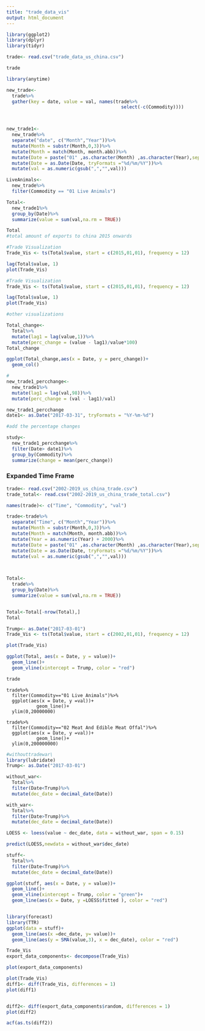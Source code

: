 ```yaml
---
title: "trade_data_vis"
output: html_document
---
```


```r
library(ggplot2)
library(dplyr)
library(tidyr)
```


```r
trade<- read.csv("trade_data_us_china.csv")

trade
```

```r
library(anytime)

new_trade<-
  trade%>%
  gather(key = date, value = val, names(trade%>%
                                          select(-c(Commodity))))



new_trade1<-
  new_trade%>%
  separate("date", c("Month","Year"))%>%
  mutate(Month = substr(Month,0,3))%>%
  mutate(Month = match(Month, month.abb))%>%
  mutate(Date = paste("01" ,as.character(Month) ,as.character(Year),sep="/"))%>%
  mutate(Date = as.Date(Date, tryFormats ="%d/%m/%Y"))%>%
  mutate(val = as.numeric(gsub(",","",val)))

LiveAnimals<-
  new_trade%>%
  filter(Commodity == "01 Live Animals")

Total<-
  new_trade1%>%
  group_by(Date)%>%
  summarize(value = sum(val,na.rm = TRUE))

Total
#total amount of exports to china 2015 onwards

```
```r
#Trade Visualization
Trade_Vis <- ts(Total$value, start = c(2015,01,01), frequency = 12)

lag(Total$value, 1)
plot(Trade_Vis)
```
```r
#Trade Visualization
Trade_Vis <- ts(Total$value, start = c(2015,01,01), frequency = 12)

lag(Total$value, 1)
plot(Trade_Vis)
```


```r
#other visualizations

Total_change<-
  Total%>%
  mutate(lag1 = lag(value,1))%>%
  mutate(perc_change = (value - lag1)/value*100)
Total_change

ggplot(Total_change,aes(x = Date, y = perc_change))+
  geom_col()
```
```r
#
new_trade1_percchange<-
  new_trade1%>%
  mutate(lag1 = lag(val,98))%>%
  mutate(perc_change = (val - lag1)/val)

new_trade1_percchange
date1<- as.Date("2017-03-31", tryFormats = "%Y-%m-%d")

#add the percentage changes 

study<-
  new_trade1_percchange%>%
  filter(Date> date1)%>%
  group_by(Commodity)%>%
  summarize(change = mean(perc_change))
```
### Expanded Time Frame


```r
trade<- read.csv("2002-2019_us_china_trade.csv")
trade_total<- read.csv("2002-2019_us_china_trade_total.csv")
```

```r
names(trade)<- c("Time", "Commodity", "val")

trade<-trade%>%
  separate("Time", c("Month","Year"))%>%
  mutate(Month = substr(Month,0,3))%>%
  mutate(Month = match(Month, month.abb))%>%
  mutate(Year = as.numeric(Year) + 2000)%>%
  mutate(Date = paste("01" ,as.character(Month) ,as.character(Year),sep="/"))%>%
  mutate(Date = as.Date(Date, tryFormats ="%d/%m/%Y"))%>%
  mutate(val = as.numeric(gsub(",","",val)))
  


Total<-
  trade%>%
  group_by(Date)%>%
  summarize(value = sum(val,na.rm = TRUE))


Total<-Total[-nrow(Total),]
Total
```
```r
Trump<- as.Date("2017-03-01")
Trade_Vis <- ts(Total$value, start = c(2002,01,01), frequency = 12)

plot(Trade_Vis)

ggplot(Total, aes(x = Date, y = value))+
  geom_line()+
  geom_vline(xintercept = Trump, color = "red")

trade
```

```
trade%>%
  filter(Commodity=="01 Live Animals")%>%
  ggplot(aes(x = Date, y =val))+
           geom_line()+
  ylim(0,20000000)

trade%>%
  filter(Commodity=="02 Meat And Edible Meat Offal")%>%
  ggplot(aes(x = Date, y =val))+
           geom_line()+
  ylim(0,200000000)

```

```r
#withouttradewar\
library(lubridate)
Trump<- as.Date("2017-03-01")

without_war<-
  Total%>%
  filter(Date<Trump)%>%
  mutate(dec_date = decimal_date(Date))

with_war<-
  Total%>%
  filter(Date>Trump)%>%
  mutate(dec_date = decimal_date(Date))
```

```r
LOESS <- loess(value ~ dec_date, data = without_war, span = 0.15)

predict(LOESS,newdata = without_war$dec_date)

stuff<-
  Total%>%
  filter(Date<Trump)%>%
  mutate(dec_date = decimal_date(Date))

ggplot(stuff, aes(x = Date, y = value))+
  geom_line()+
  geom_vline(xintercept = Trump, color = "green")+
  geom_line(aes(x = Date, y =LOESS$fitted ), color = "red")


library(forecast)
library(TTR)
ggplot(data = stuff)+
  geom_line(aes(x =dec_date, y= value))+
  geom_line(aes(y = SMA(value,3), x = dec_date), color = "red")

Trade_Vis
export_data_components<- decompose(Trade_Vis)

plot(export_data_components)
```

```r
plot(Trade_Vis)
diff1<- diff(Trade_Vis, differences = 1)
plot(diff1)


diff2<- diff(export_data_components$random, differences = 1)
plot(diff2)

acf(as.ts(diff2))
```


